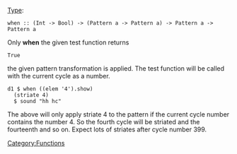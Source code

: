 {{DISPLAYTITLE:when}}
[[Type signature|Type]]: <source inline>when :: (Int -> Bool) -> (Pattern a -> Pattern a) -> Pattern a -> Pattern a</source>

Only '''when''' the given test function returns <source inline>True</source> the given pattern transformation is applied. The test function will be called with the current cycle as a number.

<source inline>
d1 $ when ((elem '4').show)
  (striate 4)
  $ sound "hh hc"
</source>

The above will only apply striate 4 to the pattern if the current cycle number contains the number 4. So the fourth cycle will be striated and the fourteenth and so on. Expect lots of striates after cycle number 399.

[[Category:Functions]]